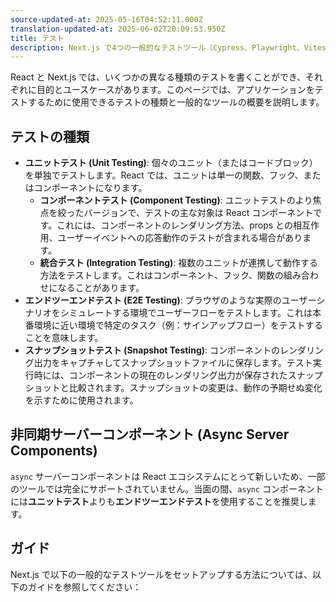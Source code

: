 ```yaml
---
source-updated-at: 2025-05-16T04:52:11.000Z
translation-updated-at: 2025-06-02T20:09:53.950Z
title: テスト
description: Next.js で4つの一般的なテストツール（Cypress、Playwright、Vitest、Jest）をセットアップする方法を学びましょう。
---
```


React と Next.js では、いくつかの異なる種類のテストを書くことができ、それぞれに目的とユースケースがあります。このページでは、アプリケーションをテストするために使用できるテストの種類と一般的なツールの概要を説明します。

## テストの種類

- **ユニットテスト (Unit Testing)**: 個々のユニット（またはコードブロック）を単独でテストします。React では、ユニットは単一の関数、フック、またはコンポーネントになります。
  - **コンポーネントテスト (Component Testing)**: ユニットテストのより焦点を絞ったバージョンで、テストの主な対象は React コンポーネントです。これには、コンポーネントのレンダリング方法、props との相互作用、ユーザーイベントへの応答動作のテストが含まれる場合があります。
  - **統合テスト (Integration Testing)**: 複数のユニットが連携して動作する方法をテストします。これはコンポーネント、フック、関数の組み合わせになることがあります。
- **エンドツーエンドテスト (E2E Testing)**: ブラウザのような実際のユーザーシナリオをシミュレートする環境でユーザーフローをテストします。これは本番環境に近い環境で特定のタスク（例：サインアップフロー）をテストすることを意味します。
- **スナップショットテスト (Snapshot Testing)**: コンポーネントのレンダリング出力をキャプチャしてスナップショットファイルに保存します。テスト実行時には、コンポーネントの現在のレンダリング出力が保存されたスナップショットと比較されます。スナップショットの変更は、動作の予期せぬ変化を示すために使用されます。

<AppOnly>

## 非同期サーバーコンポーネント (Async Server Components)

`async` サーバーコンポーネントは React エコシステムにとって新しいため、一部のツールでは完全にサポートされていません。当面の間、`async` コンポーネントには**ユニットテスト**よりも**エンドツーエンドテスト**を使用することを推奨します。

</AppOnly>

## ガイド

Next.js で以下の一般的なテストツールをセットアップする方法については、以下のガイドを参照してください：